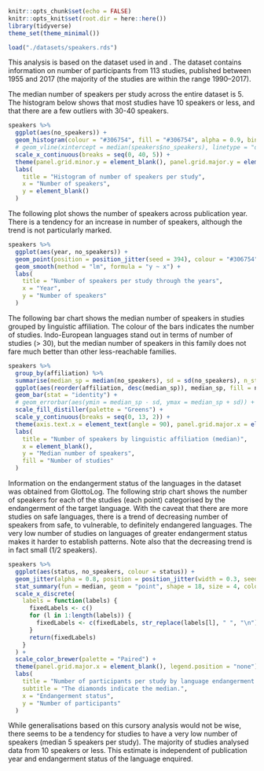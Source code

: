 
\chapter{An informal analysis of number of speakers per phonetic study by year and endangerment status}
\label{a:speakers}

```r
knitr::opts_chunk$set(echo = FALSE)
knitr::opts_knit$set(root.dir = here::here())
library(tidyverse)
theme_set(theme_minimal())
```

```r
load("./datasets/speakers.rds")
```

This analysis is based on the dataset used in \citet{roettger2017} and \citet{gordon2017} \citep{gordon2018}.\footnote{A previous version of this appendix appeared as a blog post at \url{https://stefanocoretta.github.io/post/an-estimate-of-number-of-speakers-per-study-in-phonetics/}.}
The dataset contains information on number of participants from 113 studies, published between 1955 and 2017 (the majority of the studies are within the range 1990--2017).

The median number of speakers per study across the entire dataset is 5.
The histogram below shows that most studies have 10 speakers or less, and that there are a few outliers with 30-40 speakers.

```r
speakers %>%
  ggplot(aes(no_speakers)) +
  geom_histogram(colour = "#306754", fill = "#306754", alpha = 0.9, binwidth = 2.5) +
  # geom_vline(xintercept = median(speakers$no_speakers), linetype = "dashed") +
  scale_x_continuous(breaks = seq(0, 40, 5)) +
  theme(panel.grid.minor.y = element_blank(), panel.grid.major.y = element_blank(), panel.grid.minor.x = element_blank()) +
  labs(
    title = "Histogram of number of speakers per study",
    x = "Number of speakers",
    y = element_blank()
  )
```

The following plot shows the number of speakers across publication year.
There is a tendency for an increase in number of speakers, although the trend is not particularly marked.

```r
speakers %>%
  ggplot(aes(year, no_speakers)) +
  geom_point(position = position_jitter(seed = 394), colour = "#306754", size = 2) +
  geom_smooth(method = "lm", formula = "y ~ x") +
  labs(
    title = "Number of speakers per study through the years",
    x = "Year",
    y = "Number of speakers"
  )
```

The following bar chart shows the median number of speakers in studies grouped by linguistic affiliation.
The colour of the bars indicates the number of studies.
Indo-European languages stand out in terms of number of studies (> 30), but the median number of speakers in this family does not fare much better than other less-reachable families.

```r
speakers %>%
  group_by(affiliation) %>%
  summarise(median_sp = median(no_speakers), sd = sd(no_speakers), n_studies = n()) %>%
  ggplot(aes(reorder(affiliation, desc(median_sp)), median_sp, fill = n_studies)) +
  geom_bar(stat = "identity") +
  # geom_errorbar(aes(ymin = median_sp - sd, ymax = median_sp + sd)) +
  scale_fill_distiller(palette = "Greens") +
  scale_y_continuous(breaks = seq(0, 13, 2)) +
  theme(axis.text.x = element_text(angle = 90), panel.grid.major.x = element_blank()) +
  labs(
    title = "Number of speakers by linguistic affiliation (median)",
    x = element_blank(),
    y = "Median number of speakers",
    fill = "Number of studies"
  )
```

Information on the endangerment status of the languages in the dataset was obtained from GlottoLog.\footnote{\url{https://glottolog.org/meta/downloads}.}
The following strip chart shows the number of speakers for each of the studies (each point) categorised by the endangerment of the target language.
With the caveat that there are more studies on safe languages, there is a trend of decreasing number of speakers from safe, to vulnerable, to definitely endangered languages.
The very low number of studies on languages of greater endangerment status makes it harder to establish patterns.
Note also that the decreasing trend is in fact small (1/2 speakers).

```r
speakers %>%
  ggplot(aes(status, no_speakers, colour = status)) +
  geom_jitter(alpha = 0.8, position = position_jitter(width = 0.3, seed = 123)) +
  stat_summary(fun = median, geom = "point", shape = 18, size = 4, color = "black") +
  scale_x_discrete(
    labels = function(labels) {
      fixedLabels <- c()
      for (l in 1:length(labels)) {
        fixedLabels <- c(fixedLabels, str_replace(labels[l], " ", "\n"))
      }
      return(fixedLabels)
    }
  ) +
  scale_color_brewer(palette = "Paired") +
  theme(panel.grid.major.x = element_blank(), legend.position = "none") +
  labs(
    title = "Number of participants per study by language endangerment status",
    subtitle = "The diamonds indicate the median.",
    x = "Endangerment status",
    y = "Number of participants"
  )
```

While generalisations based on this cursory analysis would not be wise, there seems to be a tendency for studies to have a very low number of speakers (median 5 speakers per study).
The majority of studies analysed data from 10 speakers or less.
This estimate is independent of publication year and endangerment status of the language enquired.
